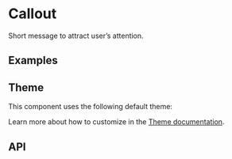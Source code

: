 
<Meta of={CalloutStories} />

# Callout
Short message to attract user’s attention.

## Examples
<ToggleCanvas of={CalloutStories.Variants} storybook="components-layers-callout--variants" />


## Theme
This component uses the following default theme:

<ThemeRender theme={calloutTheme} />

Learn more about how to customize in the [Theme documentation](/docs/theme/getting-started).

## API
<PropsTable name="Callout" />
